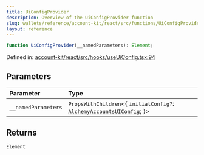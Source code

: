 ```yaml
---
title: UiConfigProvider
description: Overview of the UiConfigProvider function
slug: wallets/reference/account-kit/react/src/functions/UiConfigProvider
layout: reference
---
```


```ts
function UiConfigProvider(__namedParameters): Element;
```

Defined in: [account-kit/react/src/hooks/useUiConfig.tsx:94](https://github.com/alchemyplatform/aa-sdk/blob/49e74eee8606f480b200b4612d00d950da8a8742/account-kit/react/src/hooks/useUiConfig.tsx#L94)

## Parameters

| Parameter           | Type                                                                                                                   |
| :------------------ | :--------------------------------------------------------------------------------------------------------------------- |
| `__namedParameters` | `PropsWithChildren`\<\{ `initialConfig?`: [`AlchemyAccountsUIConfig`](../type-aliases/AlchemyAccountsUIConfig.mdx); }> |

## Returns

`Element`
